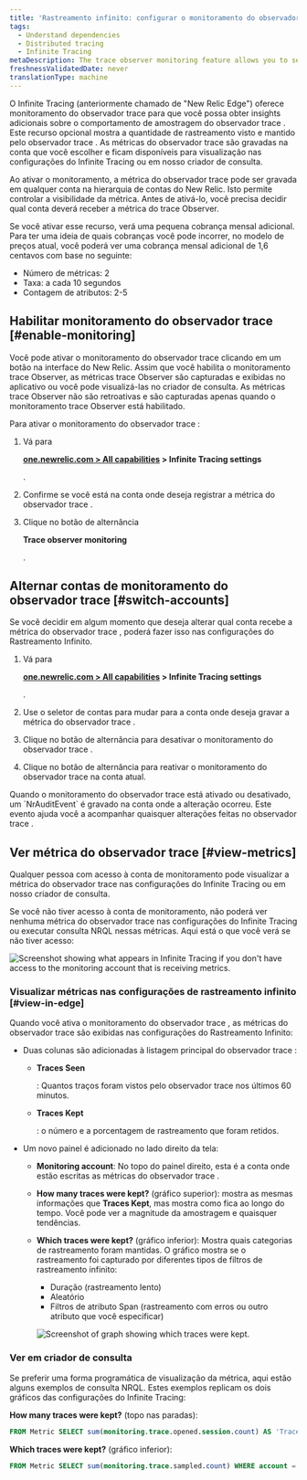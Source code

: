 ```yaml
---
title: 'Rastreamento infinito: configurar o monitoramento do observador trace'
tags:
  - Understand dependencies
  - Distributed tracing
  - Infinite Tracing
metaDescription: The trace observer monitoring feature allows you to see if New Relic is handling your traces as you expect.
freshnessValidatedDate: never
translationType: machine
---
```




O Infinite Tracing (anteriormente chamado de "New Relic Edge") oferece monitoramento do observador trace para que você possa obter insights adicionais sobre o comportamento de amostragem do observador trace . Este recurso opcional mostra a quantidade de rastreamento visto e mantido pelo observador trace . As métricas do observador trace são gravadas na conta que você escolher e ficam disponíveis para visualização nas configurações do Infinite Tracing ou em nosso criador de consulta.

Ao ativar o monitoramento, a métrica do observador trace pode ser gravada em qualquer conta na hierarquia de contas do New Relic. Isto permite controlar a visibilidade da métrica. Antes de ativá-lo, você precisa decidir qual conta deverá receber a métrica do trace Observer.

<Callout variant="tip">
  Se você ativar esse recurso, verá uma pequena cobrança mensal adicional. Para ter uma ideia de quais cobranças você pode incorrer, no modelo de preços atual, você poderá ver uma cobrança mensal adicional de 1,6 centavos com base no seguinte:

  * Número de métricas: 2
  * Taxa: a cada 10 segundos
  * Contagem de atributos: 2-5
</Callout>

## Habilitar monitoramento do observador trace [#enable-monitoring]

Você pode ativar o monitoramento do observador trace clicando em um botão na interface do New Relic. Assim que você habilita o monitoramento trace Observer, as métricas trace Observer são capturadas e exibidas no aplicativo ou você pode visualizá-las no criador de consulta. As métricas trace Observer não são retroativas e são capturadas apenas quando o monitoramento trace Observer está habilitado.

Para ativar o monitoramento do observador trace :

1. Vá para

   <DNT>**[one.newrelic.com > All capabilities](https://one.newrelic.com/all-capabilities) > Infinite Tracing settings**</DNT>

   .

2. Confirme se você está na conta onde deseja registrar a métrica do observador trace .

3. Clique no botão de alternância

   <DNT>**Trace observer monitoring**</DNT>

   .

## Alternar contas de monitoramento do observador trace [#switch-accounts]

Se você decidir em algum momento que deseja alterar qual conta recebe a métrica do observador trace , poderá fazer isso nas configurações do Rastreamento Infinito.

1. Vá para

   <DNT>**[one.newrelic.com > All capabilities](https://one.newrelic.com/all-capabilities) > Infinite Tracing settings**</DNT>

   .

2. Use o seletor de contas para mudar para a conta onde deseja gravar a métrica do observador trace .

3. Clique no botão de alternância para desativar o monitoramento do observador trace .

4. Clique no botão de alternância para reativar o monitoramento do observador trace na conta atual.

<Callout variant="tip">
  Quando o monitoramento do observador trace está ativado ou desativado, um `NrAuditEvent` é gravado na conta onde a alteração ocorreu. Este evento ajuda você a acompanhar quaisquer alterações feitas no observador trace .
</Callout>

## Ver métrica do observador trace [#view-metrics]

Qualquer pessoa com acesso à conta de monitoramento pode visualizar a métrica do observador trace nas configurações do Infinite Tracing ou em nosso criador de consulta.

Se você não tiver acesso à conta de monitoramento, não poderá ver nenhuma métrica do observador trace nas configurações do Infinite Tracing ou executar consulta NRQL nessas métricas. Aqui está o que você verá se não tiver acesso:

<img
  title="Screenshot showing what appears in Infinite Tracing settings if you don't have access to the monitoring account that is receiving metrics."
  alt="Screenshot showing what appears in Infinite Tracing if you don't have access to the monitoring account that is receiving metrics."
  src={distributedtracingTraceMonitoringToggle}
/>

### Visualizar métricas nas configurações de rastreamento infinito [#view-in-edge]

Quando você ativa o monitoramento do observador trace , as métricas do observador trace são exibidas nas configurações do Rastreamento Infinito:

* Duas colunas são adicionadas à listagem principal do observador trace :

  * <DNT>**Traces Seen**</DNT>

    : Quantos traços foram vistos pelo observador trace nos últimos 60 minutos.

  * <DNT>**Traces Kept**</DNT>

    : o número e a porcentagem de rastreamento que foram retidos.

* Um novo painel é adicionado no lado direito da tela:

  * <DNT>**Monitoring account**</DNT>: No topo do painel direito, esta é a conta onde estão escritas as métricas do observador trace .

  * <DNT>**How many traces were kept?**</DNT> (gráfico superior): mostra as mesmas informações que <DNT>**Traces Kept**</DNT>, mas mostra como fica ao longo do tempo. Você pode ver a magnitude da amostragem e quaisquer tendências.

  * <DNT>**Which traces were kept?**</DNT> (gráfico inferior): Mostra quais categorias de rastreamento foram mantidas. O gráfico mostra se o rastreamento foi capturado por diferentes tipos de filtros de rastreamento infinito:

    * Duração (rastreamento lento)
    * Aleatório
    * Filtros de atributo Span (rastreamento com erros ou outro atributo que você especificar)

    <img
      title="Screenshot of graph showing which traces were kept."
      alt="Screenshot of graph showing which traces were kept."
      src={distributedtracingHowManyTracesKept}
    />

### Ver em criador de consulta

Se preferir uma forma programática de visualização da métrica, aqui estão alguns exemplos de consulta NRQL. Estes exemplos replicam os dois gráficos das configurações do Infinite Tracing:

<DNT>**How many traces were kept?**</DNT> (topo nas paradas):

```sql
FROM Metric SELECT sum(monitoring.trace.opened.session.count) AS 'Traces seen', sum(monitoring.trace.sampled.count) AS 'Traces kept' WHERE account = INSERT_THE_MONITORING_ACCOUNT_ID TIMESERIES
```

<DNT>**Which traces were kept?**</DNT> (gráfico inferior):

```sql
FROM Metric SELECT sum(monitoring.trace.sampled.count) WHERE account = INSERT_THE_MONITORING_ACCOUNT_ID AND newRelic.traceFilter.type IS NOT NULL FACET newRelic.traceFilter.type LIMIT 3 TIMESERIES
```